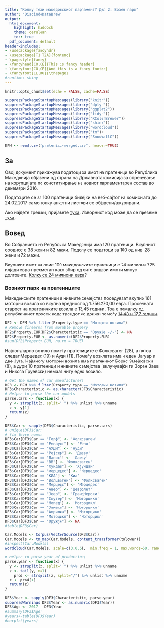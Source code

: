 ```yaml
---
title: "Колку тежи македонскиот парламент? Дел 2: Возен парк"
author: "DiscindoDataBrew"
output:
  html_document:
    highlight: haddock
    theme: cerulean
    toc: true
  pdf_document: default
header-includes:
- \usepackage{fancyhdr}
- \usepackage[T1,T2A]{fontenc}
- \pagestyle{fancy}
- \fancyhead[CO,CE]{This is fancy header}
- \fancyfoot[CO,CE]{And this is a fancy footer}
- \fancyfoot[LE,RO]{\thepage}
#runtime: shiny
---
```



```r
knitr::opts_chunk$set(echo = FALSE, cache=FALSE)
```

```r
suppressPackageStartupMessages(library("knitr"))
suppressPackageStartupMessages(library("dplyr"))
suppressPackageStartupMessages(library("ggplot2"))
suppressPackageStartupMessages(library("tidyr"))
suppressPackageStartupMessages(library("RColorBrewer"))
suppressPackageStartupMessages(library("shiny"))
suppressPackageStartupMessages(library("wordcloud"))
suppressPackageStartupMessages(library("tm"))
suppressPackageStartupMessages(library("SnowballC"))
```

```r
DFM <- read.csv("pratenici-merged.csv", header=TRUE)
```

## За

Овој документ прикажува податоци за имот на пратеници во Република Македонија објавени од страна на Државната комисија за спречување на корупцијата по конституирање на новиот парламентарен состав во декември 2016.

Податоците се за 100 пратеници бидејќи на веб-сајтот на комисијата до 24.02.2017 само толку анкетни листови се објавени/ажурирани.

Ако најдете грешки, пријавете [тука](https://github.com/novica/databrew/issues). Изворниот код може да се преземе [тука](https://github.com/novica/databrew/).

## Вовед

Во Собранието на Република Македонија има 120 пратеници. Вкупниот сооднос е 38 жени и 82 мажи. Подолу се податоци за 100 од нив: 28 жени и 72 мажи.

Вкупниот имот на овие 100 македонските пратеници е 24 милиони 725 илјади евра пресметан како збир од сите видови имоти минус долговите. [Колку се 24 милиони евра](https://www.google.com/#q=24+%D0%BC%D0%B8%D0%BB%D0%B8%D0%BE%D0%BD%D0%B8+%D0%B5%D0%B2%D1%80%D0%B0)? 

### Возниот парк на пратениците

Македонските пратеници и нивните семејства поседуваат вкупно 161 моторни возила со вкупна вредност од 1.756.270,00 евра. Просечната старост на пратеничките возила е 13,45 години. Тоа е помалку од републичкиот просек каде трендот се движи помеѓу [14,43 и 17,7 години](http://www.moepp.gov.mk/?page_id=5794).

```r
DF2 <- DFM %>% filter(Property.type == "Моторни возила")
# Remove firearms from movable propery
DF2$Property.EUR[DF2$Characteristic == "Оружје -/-"] <- NA 
DF2$Property.EUR <- as.numeric(DF2$Property.EUR)
#sum(DF2$Property.EUR, na.rm = TRUE)
```

Најпопуларно возило помеѓу пратениците е Фолксваген (28), а потоа следат Мерцедес (19) и Ауди (11). Помеѓу возилата има и еден Јагуар и две Југа. Најмногу моторни возила има пратеникот Борис Змејковски (8), а дури 10 пратеници и нивните семејства (вклучувајќи ги Зоран Заев и Никола Груевски) немаат ниту едно возило.

```r
# Get the names of car manufacturers
DF3 <- DFM %>% filter(Property.type == "Моторни возила")
DF3$Characteristic <- as.character(DF3$Characteristic)
# Helper to parse the car models 
parse.cars <- function(x) {
  y <- strsplit(x, split=" ") %>% unlist %>% unname
  z <- y[1]
  return(z)
}   

DF3$Car <- sapply(DF3$Characteristic, parse.cars)
# unique(DF3$Car)
# fix those names
DF3$Car[DF3$Car == "Голф"] <- 'Фолксваген'
DF3$Car[DF3$Car == "Ренаулт"] <- 'Рено'
DF3$Car[DF3$Car == "АУДИ"] <- 'Ауди'
DF3$Car[DF3$Car == "Рејсер"] <- 'Даеву'
DF3$Car[DF3$Car == "Ланос"] <- 'Даеву'
DF3$Car[DF3$Car == "ВВ"] <- 'Фолксваген'
DF3$Car[DF3$Car == "Хундаи"] <- 'Хјундаи'
DF3$Car[DF3$Car == "мерцедес"] <- 'Мерцедес'
DF3$Car[DF3$Car == "КИА"] <- 'Киа'
DF3$Car[DF3$Car == "Волцваген"] <- 'Фолксваген'
DF3$Car[DF3$Car == "Мерцедс"] <- 'Мерцедес'
DF3$Car[DF3$Car == "Авео"] <- 'Шевролет'
DF3$Car[DF3$Car == "Jeep"] <- 'ГрандЧероки'
DF3$Car[DF3$Car == "Скутер"] <- 'Моторцикл'
DF3$Car[DF3$Car == "Мопед"] <- 'Моторцикл'
DF3$Car[DF3$Car == "Јамаха"] <- 'Моторцикл'
DF3$Car[DF3$Car == "Априлиа"] <- 'Моторцикл'
DF3$Car[DF3$Car == "Мотоцикл"] <- 'Моторцикл'
DF3$Car[DF3$Car == "Оружје"] <- NA
#table(DF3$Car)

Car.Models <- Corpus(VectorSource(DF3$Car))
Car.Models <- tm_map(Car.Models, content_transformer(tolower))
#inspect(Car.Models)
wordcloud(Car.Models, scale=c(3,0.5),  min.freq = 1, max.words=50, random.order=FALSE, rot.per=0.35, use.r.layout=FALSE, colors=brewer.pal(8, "Dark2"))
```

```r
# Helper to parse year of production;
parse.year <- function(x) {
  y <- strsplit(x, split=" ") %>% unlist %>% unname
  z <- tail(y, n=1)
    prod <- strsplit(z, split="/") %>% unlist %>% unname
  z <- prod[1]
  return(z)
}   

DF3$Year <- sapply(DF3$Characteristic, parse.year)
suppressWarnings(DF3$Year <- as.numeric(DF3$Year))
DF3$Age <- 2017 - DF3$Year
#summary(DF3$Age)
#years<-table(DF3$Year)
#barplot(years)
```